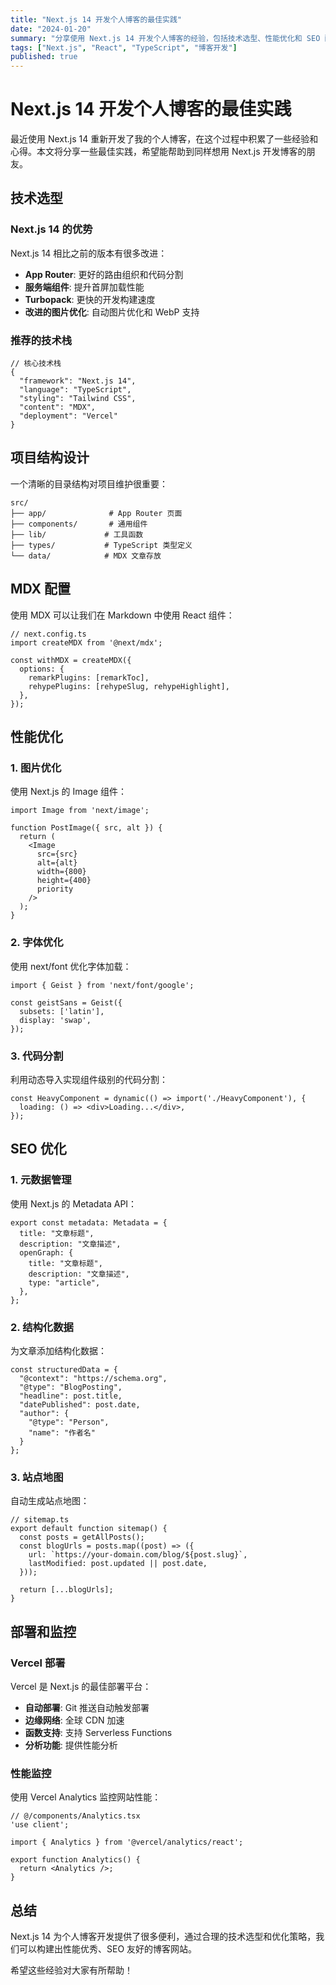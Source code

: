 ```yaml
---
title: "Next.js 14 开发个人博客的最佳实践"
date: "2024-01-20"
summary: "分享使用 Next.js 14 开发个人博客的经验，包括技术选型、性能优化和 SEO 配置等。"
tags: ["Next.js", "React", "TypeScript", "博客开发"]
published: true
---
```


# Next.js 14 开发个人博客的最佳实践

最近使用 Next.js 14 重新开发了我的个人博客，在这个过程中积累了一些经验和心得。本文将分享一些最佳实践，希望能帮助到同样想用 Next.js 开发博客的朋友。

## 技术选型

### Next.js 14 的优势

Next.js 14 相比之前的版本有很多改进：

- **App Router**: 更好的路由组织和代码分割
- **服务端组件**: 提升首屏加载性能
- **Turbopack**: 更快的开发构建速度
- **改进的图片优化**: 自动图片优化和 WebP 支持

### 推荐的技术栈

```tsx
// 核心技术栈
{
  "framework": "Next.js 14",
  "language": "TypeScript",
  "styling": "Tailwind CSS",
  "content": "MDX",
  "deployment": "Vercel"
}
```

## 项目结构设计

一个清晰的目录结构对项目维护很重要：

```
src/
├── app/              # App Router 页面
├── components/       # 通用组件
├── lib/             # 工具函数
├── types/           # TypeScript 类型定义
└── data/            # MDX 文章存放
```

## MDX 配置

使用 MDX 可以让我们在 Markdown 中使用 React 组件：

```tsx
// next.config.ts
import createMDX from '@next/mdx';

const withMDX = createMDX({
  options: {
    remarkPlugins: [remarkToc],
    rehypePlugins: [rehypeSlug, rehypeHighlight],
  },
});
```

## 性能优化

### 1. 图片优化

使用 Next.js 的 Image 组件：

```tsx
import Image from 'next/image';

function PostImage({ src, alt }) {
  return (
    <Image
      src={src}
      alt={alt}
      width={800}
      height={400}
      priority
    />
  );
}
```

### 2. 字体优化

使用 next/font 优化字体加载：

```tsx
import { Geist } from 'next/font/google';

const geistSans = Geist({
  subsets: ['latin'],
  display: 'swap',
});
```

### 3. 代码分割

利用动态导入实现组件级别的代码分割：

```tsx
const HeavyComponent = dynamic(() => import('./HeavyComponent'), {
  loading: () => <div>Loading...</div>,
});
```

## SEO 优化

### 1. 元数据管理

使用 Next.js 的 Metadata API：

```tsx
export const metadata: Metadata = {
  title: "文章标题",
  description: "文章描述",
  openGraph: {
    title: "文章标题",
    description: "文章描述",
    type: "article",
  },
};
```

### 2. 结构化数据

为文章添加结构化数据：

```tsx
const structuredData = {
  "@context": "https://schema.org",
  "@type": "BlogPosting",
  "headline": post.title,
  "datePublished": post.date,
  "author": {
    "@type": "Person",
    "name": "作者名"
  }
};
```

### 3. 站点地图

自动生成站点地图：

```tsx
// sitemap.ts
export default function sitemap() {
  const posts = getAllPosts();
  const blogUrls = posts.map((post) => ({
    url: `https://your-domain.com/blog/${post.slug}`,
    lastModified: post.updated || post.date,
  }));
  
  return [...blogUrls];
}
```

## 部署和监控

### Vercel 部署

Vercel 是 Next.js 的最佳部署平台：

- **自动部署**: Git 推送自动触发部署
- **边缘网络**: 全球 CDN 加速
- **函数支持**: 支持 Serverless Functions
- **分析功能**: 提供性能分析

### 性能监控

使用 Vercel Analytics 监控网站性能：

```tsx
// @/components/Analytics.tsx
'use client';

import { Analytics } from '@vercel/analytics/react';

export function Analytics() {
  return <Analytics />;
}
```

## 总结

Next.js 14 为个人博客开发提供了很多便利，通过合理的技术选型和优化策略，我们可以构建出性能优秀、SEO 友好的博客网站。

希望这些经验对大家有所帮助！